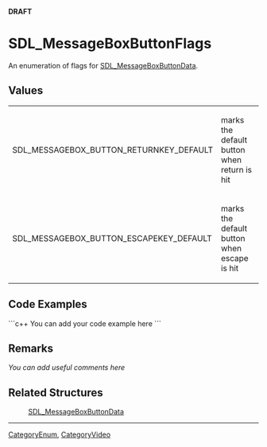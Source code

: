 '''DRAFT'''

<!-- #*^*^*^*^*See http://wiki.libsdl.org/moin.cgi/SGEnumerations for details on editing this page*^*^*^*^* -->


= SDL_MessageBoxButtonFlags =
An enumeration of flags for [[SDL_MessageBoxButtonData]].




== Values ==
{|
|SDL_MESSAGEBOX_BUTTON_RETURNKEY_DEFAULT
|marks the default button when return is hit
|-
|SDL_MESSAGEBOX_BUTTON_ESCAPEKEY_DEFAULT
|marks the default button when escape is hit
|}


== Code Examples ==
```c++
You can add your code example here
```

<!-- #Leave this section as-is unless you have a code example to put in.  In that case, replace You can add your code example here with your code example following the Style Guide instructions.  Leave the rest of the markup alone and delete this comment. -->


== Remarks ==
''You can add useful comments here''

<!-- #Leave this section as-is unless you have a remark to put in.  In that case, replace ''You can add useful comments here'' with your remark(s) following the Style Guide instructions.  Leave the rest of the markup alone and delete this comment. -->


== Related Structures ==
:[[SDL_MessageBoxButtonData]] 
<!-- #Remove this section if empty -->

----
[[CategoryEnum]], [[CategoryVideo]]
<!-- #See the Style Guide for instructions on editing the footer. -->
